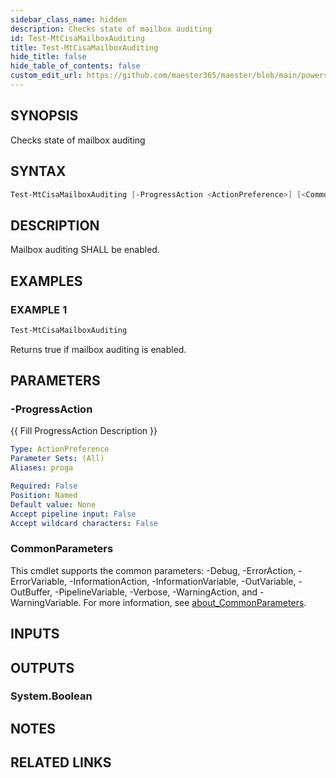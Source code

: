 ```yaml
---
sidebar_class_name: hidden
description: Checks state of mailbox auditing
id: Test-MtCisaMailboxAuditing
title: Test-MtCisaMailboxAuditing
hide_title: false
hide_table_of_contents: false
custom_edit_url: https://github.com/maester365/maester/blob/main/powershell/public/Test-MtCisaMailboxAuditing.ps1
---
```


## SYNOPSIS

Checks state of mailbox auditing

## SYNTAX

```powershell
Test-MtCisaMailboxAuditing [-ProgressAction <ActionPreference>] [<CommonParameters>]
```

## DESCRIPTION

Mailbox auditing SHALL be enabled.

## EXAMPLES

### EXAMPLE 1

```powershell
Test-MtCisaMailboxAuditing
```

Returns true if mailbox auditing is enabled.

## PARAMETERS

### -ProgressAction

\{\{ Fill ProgressAction Description \}\}

```yaml
Type: ActionPreference
Parameter Sets: (All)
Aliases: proga

Required: False
Position: Named
Default value: None
Accept pipeline input: False
Accept wildcard characters: False
```

### CommonParameters

This cmdlet supports the common parameters: -Debug, -ErrorAction, -ErrorVariable, -InformationAction, -InformationVariable, -OutVariable, -OutBuffer, -PipelineVariable, -Verbose, -WarningAction, and -WarningVariable. For more information, see [about_CommonParameters](http://go.microsoft.com/fwlink/?LinkID=113216).

## INPUTS

## OUTPUTS

### System.Boolean

## NOTES

## RELATED LINKS
